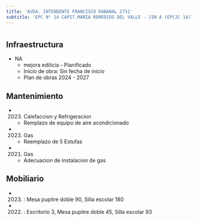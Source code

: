 ```yaml
---
title: 'AVDA. INTENDENTE FRANCISCO RABANAL 2751'
subtitle: 'EPC N° 14 CAPIT.MARIA REMEDIOS DEL VALLE - JIN A (EPCJC 14/19°)'
---
```


#
## Infraestructura

* NA 
    + mejora edilicia - Planificado 
    + Inicio de obra: Sin fecha de inicio 
    + Plan de obras 2024 - 2027 






## Mantenimiento

*  (2023) Calefaccion y Refrigeracion 
    + Remplazo de equipo de aire acondicionado

*  (2023) Gas 
    + Reemplazo de 5 Estufas

*  (2021) Gas 
    + Adecuacion de instalacion de gas





## Mobiliario

*  (2023) : Mesa pupitre doble 90, Silla escolar 180 

*  (2022) : Escritorio 3, Mesa pupitre doble 45, Silla escolar 93 



